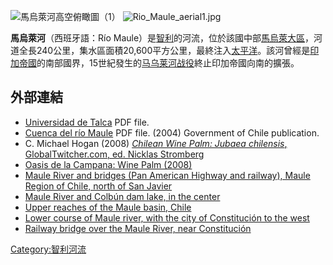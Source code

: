 [[Image:Rio_Maule_aerial2.jpg|馬烏萊河高空俯瞰圖（1）]]
[[Image:Rio_Maule_aerial1.jpg|thumb]]

'''馬烏萊河'''（西班牙語：Río Maule）是[[智利|智利]]的河流，位於該國中部[[馬烏萊大區|馬烏萊大區]]，河道全長240公里，集水區面積20,600平方公里，最終注入[[太平洋|太平洋]]。該河曾經是[[印加帝國|印加帝國]]的南部國界，15世紀發生的[[马乌莱河战役|马乌莱河战役]]終止印加帝國向南的擴張。

==外部連結==
* [https://web.archive.org/web/20130706174845/http://mavut.utalca.cl//archivos/pdf/pedro_zamorano.pdf Universidad de Talca] PDF file.
* [https://web.archive.org/web/20090306000502/http://www.sinia.cl/1292/articles-31018_Maule.pdf  Cuenca del río Maule] PDF file. (2004) Government of Chile publication.
* C. Michael Hogan (2008) [https://web.archive.org/web/20121017013207/http://globaltwitcher.auderis.se/artspec_information.asp?thingid=82831 ''Chilean Wine Palm: Jubaea chilensis'', GlobalTwitcher.com, ed. Nicklas Stromberg]
* [https://web.archive.org/web/20080616093425/http://www.palms.cl/novedades-eng.php Oasis de la Campana: Wine Palm (2008)]
*[http://local.google.com/local?f=q&hl=en&q=Maule,+Chile&ie=UTF8&ll=-35.553108,-71.693516&spn=0.016969,0.039654&t=k&om=1 Maule River and bridges (Pan American Highway and railway), Maule Region of Chile, north of San Javier]
*[http://local.google.com/local?f=q&hl=en&q=Maule,+Chile&ie=UTF8&ll=-35.698013,-71.267624&spn=0.135503,0.31723&t=k&om=1    Maule River and Colbún dam lake, in the center]
*[http://local.google.com/local?f=q&hl=en&q=Maule,+Chile&ie=UTF8&t=k&om=1&ll=-35.781057,-70.793152&spn=0.541448,1.268921 Upper reaches of the Maule basin, Chile]
*[http://local.google.com/local?f=q&hl=en&q=Constituci%C3%B3n,+Chile&ie=UTF8&ll=-35.338514,-72.372608&spn=0.068056,0.158615&t=k&om=1 Lower course of Maule river, with the city of Constitución to the west]
*[http://local.google.com/local?f=q&hl=en&q=Constituci%C3%B3n,+Chile&ie=UTF8&t=k&om=1&ll=-35.366586,-72.374539&spn=0.008504,0.019827 Railway bridge over the Maule River, near Constitución]

{{coord|35|19|00|S|72|24|30|W|region:CL_type:waterbody_source:kolossus-dewiki|display=title}}

{{Chile-geo-stub}}
[[Category:智利河流|Category:智利河流]]